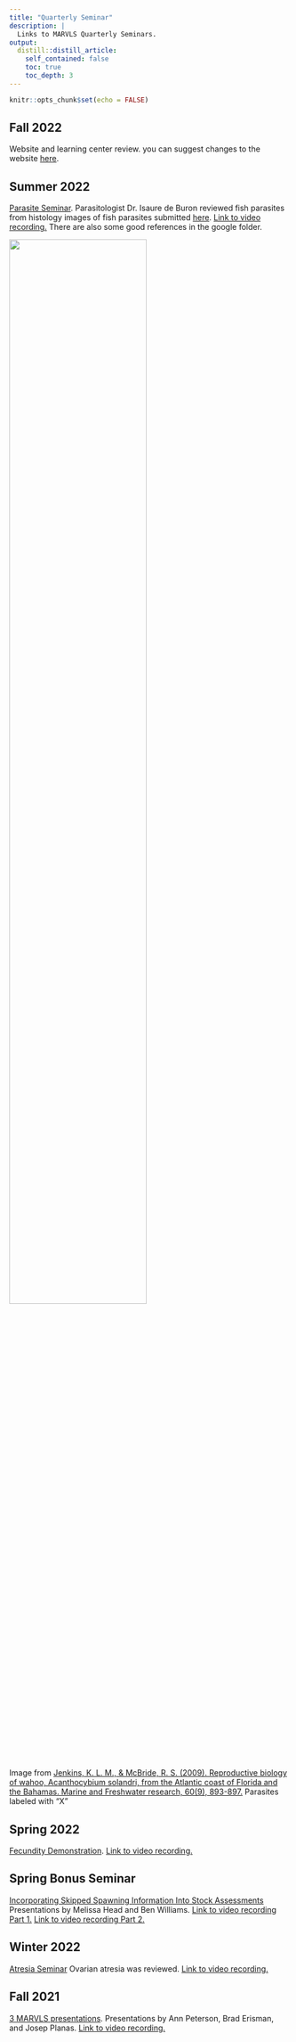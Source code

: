 ```yaml
---
title: "Quarterly Seminar"
description: |
  Links to MARVLS Quarterly Seminars.
output:
  distill::distill_article:
    self_contained: false
    toc: true
    toc_depth: 3
---
```



```r
knitr::opts_chunk$set(echo = FALSE)
```
## Fall 2022


Website and learning center review. you can suggest changes to the website [here](https://github.com/MARVLS/MARVLS/issues).
        


## Summer 2022


[Parasite Seminar](https://drive.google.com/drive/folders/1Kjj59hXDyvghe2M0NrIvB_rCoK7jcAp7?usp=sharing).  Parasitologist Dr. Isaure de Buron reviewed fish parasites from histology images of fish parasites submitted [here](https://drive.google.com/drive/folders/1Kjj59hXDyvghe2M0NrIvB_rCoK7jcAp7?usp=sharing). [Link to video recording.](https://drive.google.com/file/d/1bjjDk1itYthr1AOtmgn9gmibUNwK2QQQ/view?usp=sharing) There are also some good references in the google folder.


![](images/McBride_parasite.png){width=70%} 

Image from [Jenkins, K. L. M., & McBride, R. S. (2009). Reproductive biology of wahoo, Acanthocybium solandri, from the Atlantic coast of Florida and the Bahamas. Marine and Freshwater research, 60(9), 893-897.](chrome-extension://efaidnbmnnnibpcajpcglclefindmkaj/https://www.publish.csiro.au/MF/pdf/MF08211) Parasites labeled with "X"


## Spring 2022

[Fecundity Demonstration](https://drive.google.com/drive/folders/1hBrh2Zm5qAVg8P0k_0I9ff4D4d7ggn58?usp=sharing). [Link to video recording.](https://drive.google.com/file/d/15hXJcm5AtEOjJL1pzHxe4uxRIdZqxgAx/view?usp=sharing)

## Spring Bonus Seminar

[ Incorporating Skipped Spawning Information Into Stock Assessments
](https://drive.google.com/drive/folders/1M-qfqGoNT2r5k5RvtfiDOqkaEUPFofWu?usp=sharing) 
Presentations by Melissa Head and Ben Williams. [Link to video recording Part 1.](https://drive.google.com/file/d/1XManGQ6ufIYELZoB_L3GPTrg-W89zt2I/view?usp=sharing) [Link to video recording Part 2.](https://drive.google.com/file/d/1P3f6s17sfod2SbdOF4snUiycw9BVTDtp/view?usp=sharing)


## Winter 2022

[Atresia Seminar](https://drive.google.com/drive/folders/1MB-74ZE0P0hCbir6cBm0D_aonc83I52d?usp=sharing) Ovarian atresia was reviewed. [Link to video recording.](https://drive.google.com/file/d/1XpC6J49httbBrIXh13NxWnwtq-EqF0n5/view?usp=sharing) 


## Fall 2021

[3 MARVLS presentations](https://drive.google.com/drive/folders/1Ue-6RlwnGAk4GUOURJujFpUUc4tkLlwZ?usp=sharing). Presentations by Ann Peterson, Brad Erisman, and Josep Planas. [Link to video recording.](https://drive.google.com/file/d/1k4AUU3eSGyJd575qfJr23jLntnPzIVB8/view?usp=sharing)



